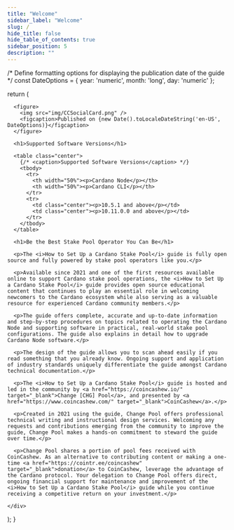 ```yaml
---
title: "Welcome"
sidebar_label: "Welcome"
slug: /
hide_title: false
hide_table_of_contents: true
sidebar_position: 5
description: ""
---
```




  /* Define formatting options for displaying the publication date of the guide */
  const DateOptions = { year: 'numeric', month: 'long', day: 'numeric' };

  return (
    <div>

      <figure>
        <img src="img/CCSocialCard.png" />
        <figcaption>Published on {new Date().toLocaleDateString('en-US', DateOptions)}</figcaption>
      </figure>

      <h1>Supported Software Versions</h1>
      
      <table class="center">
        {/* <caption>Supported Software Versions</caption> */}
        <tbody>
          <tr>
            <th width="50%"><p>Cardano Node</p></th>
            <th width="50%"><p>Cardano CLI</p></th>
          </tr>
          <tr>
            <td class="center"><p>10.5.1 and above</p></td>
            <td class="center"><p>10.11.0.0 and above</p></td>
          </tr>
        </tbody>
      </table>

      <h1>Be the Best Stake Pool Operator You Can Be</h1>

      <p>The <i>How to Set Up a Cardano Stake Pool</i> guide is fully open source and fully powered by stake pool operators like you.</p>

      <p>Available since 2021 and one of the first resources available online to support Cardano stake pool operations, the <i>How to Set Up a Cardano Stake Pool</i> guide provides open source educational content that continues to play an essential role in welcoming newcomers to the Cardano ecosystem while also serving as a valuable resource for experienced Cardano community members.</p>

      <p>The guide offers complete, accurate and up-to-date information and step-by-step procedures on topics related to operating the Cardano Node and supporting software in practical, real-world stake pool configurations. The guide also explains in detail how to upgrade Cardano Node software.</p>

      <p>The design of the guide allows you to scan ahead easily if you read something that you already know. Ongoing support and application of industry standards uniquely differentiate the guide amongst Cardano technical documentation.</p>

      <p>The <i>How to Set Up a Cardano Stake Pool</i> guide is hosted and led in the community by <a href="https://coincashew.io/" target="_blank">Change [CHG] Pool</a>, and presented by <a href="https://www.coincashew.com/" target="_blank">CoinCashew</a>.</p>

      <p>Created in 2021 using the guide, Change Pool offers professional technical writing and instructional design services. Welcoming any requests and contributions emerging from the community to improve the guide, Change Pool makes a hands-on commitment to steward the guide over time.</p>

      <p>Change Pool shares a portion of pool fees received with CoinCashew. As an alternative to contributing content or making a one-time <a href="https://cointr.ee/coincashew" target="_blank">donation</a> to CoinCashew, leverage the advantage of the Cardano protocol. Your delegation to Change Pool offers direct, ongoing financial support for maintenance and improvement of the <i>How to Set Up a Cardano Stake Pool</i> guide while you continue receiving a competitive return on your investment.</p>

    </div>
  );
}

<HTMLContent />
